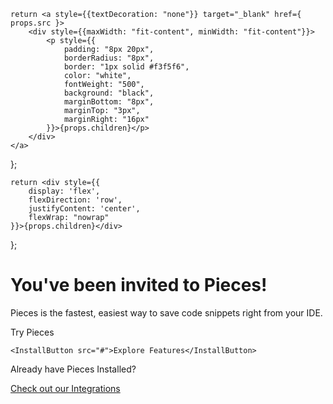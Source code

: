     return <a style={{textDecoration: "none"}} target="_blank" href={ props.src }>
        <div style={{maxWidth: "fit-content", minWidth: "fit-content"}}>
            <p style={{
                padding: "8px 20px",
                borderRadius: "8px",
                border: "1px solid #f3f5f6",
                color: "white",
                fontWeight: "500",
                background: "black",
                marginBottom: "8px",
                marginTop: "3px",
                marginRight: "16px"
            }}>{props.children}</p>
        </div>
    </a>
};

    return <div style={{
        display: 'flex',
        flexDirection: 'row',
        justifyContent: 'center',
        flexWrap: "nowrap"
    }}>{props.children}</div>
};

# You've been invited to Pieces!

Pieces is the fastest, easiest way to save code snippets right from your IDE.

<GridFlexRowCenter>
    <InstallButton src="https://pieces.app">Try Pieces</InstallButton>

    <InstallButton src="#">Explore Features</InstallButton>
</GridFlexRowCenter>

Already have Pieces Installed?

<a href="https://code.pieces.app/plugins">Check out our Integrations</a>
